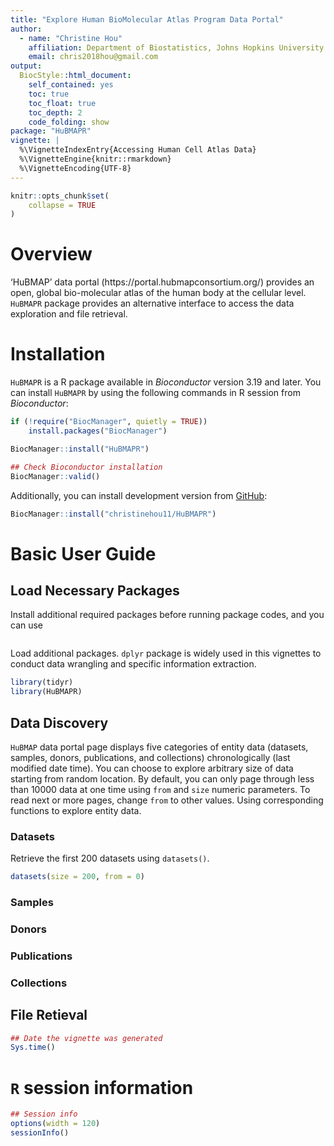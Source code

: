 ```yaml
---
title: "Explore Human BioMolecular Atlas Program Data Portal"
author: 
  - name: "Christine Hou"
    affiliation: Department of Biostatistics, Johns Hopkins University
    email: chris2018hou@gmail.com
output: 
  BiocStyle::html_document:
    self_contained: yes
    toc: true
    toc_float: true
    toc_depth: 2
    code_folding: show
package: "HuBMAPR"
vignette: |
  %\VignetteIndexEntry{Accessing Human Cell Atlas Data}
  %\VignetteEngine{knitr::rmarkdown}
  %\VignetteEncoding{UTF-8}
---
```


```r
knitr::opts_chunk$set(
    collapse = TRUE
)
```

# Overview

'HuBMAP' data portal (https://portal.hubmapconsortium.org/) provides an open, global bio-molecular atlas of the human body at the cellular level. `HuBMAPR` package provides an alternative interface to access the data exploration and file retrieval.

# Installation

`HuBMAPR` is a R package available in *Bioconductor* version 3.19 and later. You can install `HuBMAPR` by using the following commands in R session from *Bioconductor*:

```r
if (!require("BiocManager", quietly = TRUE))
    install.packages("BiocManager")

BiocManager::install("HuBMAPR")

## Check Bioconductor installation
BiocManager::valid()
```

Additionally, you can install development version from [GitHub](https://christinehou11.github.io/HuBMAPR):

```r
BiocManager::install("christinehou11/HuBMAPR")
```

# Basic User Guide

## Load Necessary Packages

Install additional required packages before running package codes, and you can use

```r

```

Load additional packages. `dplyr` package is widely used in this vignettes to conduct data wrangling and specific information extraction.

```r
library(tidyr)
library(HuBMAPR)
```

## Data Discovery

`HuBMAP` data portal page displays five categories of entity data (datasets, samples, donors, publications, and collections) chronologically (last modified date time). You can choose to explore arbitrary size of data starting from random location. By default, you can only page through less than 10000 data at one time using `from` and `size` numeric parameters. To read next or more pages, change `from` to other values. Using corresponding functions to explore entity data.

### Datasets

Retrieve the first 200 datasets using `datasets()`.

```r
datasets(size = 200, from = 0)
```




### Samples

### Donors

### Publications

### Collections


## File Retieval


```r
## Date the vignette was generated
Sys.time()
```

# `R` session information {.unnumbered}

```r
## Session info
options(width = 120)
sessionInfo()
```
